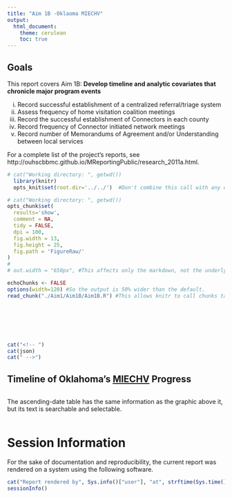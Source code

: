 ```yaml
---
title: "Aim 1B -Oklaoma MIECHV"
output:
  html_document:
    theme: cerulean
    toc: true
---
```


## Goals
This report covers Aim 1B: 
**Develop timeline and analytic covariates that chronicle major program events**

 i.	Record successful establishment of a centralized referral/triage system
 ii. Assess frequency of home visitation coalition meetings
 iii.	Record the successful establishment of Connectors in each county
 iv. Record frequency of Connector initiated network meetings 
 v.	Record number of Memorandums of Agreement and/or Understanding between local services
 
For a complete list of the project's reports, see http://ouhscbbmc.github.io/MReportingPublic/research_2011a.html.


<!--  Set the working directory to the repository's base directory; this assumes the report is nested inside of two directories.-->
```r
# cat("Working directory: ", getwd())
  library(knitr)
  opts_knit$set(root.dir='../../')  #Don't combine this call with any other chunk -especially one that uses file paths.
```

<!-- Set the report-wide options, and point to the external code file. -->
```r
# cat("Working directory: ", getwd())
opts_chunk$set(
  results='show', 
  comment = NA, 
  tidy = FALSE,
  dpi = 100,
  fig.width = 13, 
  fig.height = 25, 
  fig.path = 'FigureRaw/'
)
# 
# out.width = "650px", #This affects only the markdown, not the underlying png file.  The height will be scaled appropriately.

echoChunks <- FALSE
options(width=120) #So the output is 50% wider than the default.
read_chunk("./Aim1/Aim1B/Aim1B.R") #This allows knitr to call chunks tagged in the underlying *.R file.
```
<!-- Load the packages.  Suppress the output when loading packages. --> 
```r
```

<!-- Load any Global functions and variables declared in the R file.  Suppress the output. --> 
```r
```

<!-- Declare any global functions specific to a Rmd output.  Suppress the output. --> 
```r
```

<!-- Load the datasets.   -->
```r
```

<!-- Tweak the datasets.   -->
```r
```

```r
```

```r
cat("<!-- ")
cat(json)
cat(" -->")
```

## Timeline of Oklahoma's [MIECHV](http://www.ok.gov/health/Child_and_Family_Health/Family_Support_and_Prevention_Service/MIECHV_Program_-_Federal_Home_Visiting_Grant/MIECHV_Program_Resources/index.html) Progress

```r
```

The ascending-date table has the same information as the graphic above it, but its text is searchable and selectable.
```r
```

# Session Information
For the sake of documentation and reproducibility, the current report was rendered on a system using the following software.

```r
cat("Report rendered by", Sys.info()["user"], "at", strftime(Sys.time(), "%Y-%m-%d, %H:%M %z"))
sessionInfo()
```
